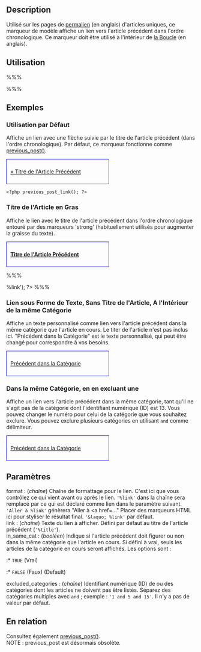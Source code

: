 {{French Header}}
== Description ==

Utilisé sur les pages de [[Glossary#Permalink|permalien]] (en anglais) d'articles uniques, ce marqueur de modèle affiche un lien vers l'article précédent dans l'ordre chronologique. Ce marqueur doit être utilisé à l'intérieur de [[The_Loop|la Boucle]] (en anglais).

== Utilisation ==

%%% <?php previous_post_link('format', 'link', in_same_cat, 'excluded_categories '); ?> %%%

== Exemples  ==

===Utilisation par Défaut===
Affiche un lien avec une flèche suivie par le titre de l'article précédent (dans l'ordre chronologique). Par défaut, ce marqueur fonctionne comme [[fr:Marqueurs_de_Modele/previous_post|previous_post()]].

<div style="border:1px solid blue; width:50%; padding:10px">[[#Examples|&laquo; Titre de l'Article Précédent]]</div>
 
<pre><?php previous_post_link(); ?></pre>

===Titre de l'Article en Gras===
Affiche le lien avec le titre de l'article précédent dans l'ordre chronologique entouré par des marqueurs 'strong' (habituellement utilisés pour augmenter la graisse du texte).

<div style="border:1px solid blue; width:50%; padding:10px">[[#Exemples|<strong>Titre de l'Article Précédent</strong>]]</div>

%%% <?php previous_post_link('<strong>%link</strong>'); ?> %%%

===Lien sous Forme de Texte, Sans Titre de l'Article, A l'Intérieur de la même Catégorie===
Affiche un texte personnalisé comme lien vers l'article précédent dans la même catégorie que l'article en cours. Le titer de l'article n'est pas inclus ici. "Précédent dans la Catégorie" est le texte personnalisé, qui peut être changé pour correspondre à vos besoins.

<div style="border:1px solid blue; width:50%; padding:10px">[[#Exemples|Précédent dans la Catégorie]]</div>

<tt><?php next_post_link('%link', 'Précédent dans la Catégorie', TRUE); ?></tt>

===Dans la même Catégorie, en en excluant une===
Affiche un lien vers l'article précédent dans la même catégorie, tant qu'il ne s'agit pas de la catégorie dont l'identifiant numérique (ID) est 13. Vous pouvez changer le numéro pour celui de la catégorie que vous souhaitez exclure. Vous pouvez exclure plusieurs catégories en utilisant <tt>and</tt> comme délimiteur.

<div style="border:1px solid blue; width:50%; padding:10px">[[#Exemples|Précédent dans la Catégorie]]</div>

<tt><?php next_post_link('%link', 'Précédent dans la Catégorie', TRUE, '13'); ?></tt>

== Paramètres ==

; format : (''chaîne'') Chaîne de formattage pour le lien. C'est ici que vous contrôlez ce qui vient avant ou après le lien. <tt>'%link'</tt> dans la chaîne sera remplacé par ce qui est déclaré comme lien dans le paramètre suivant. <tt>'Aller à %link'</tt> génèrera "Aller à <a href=..." Placer des marqueurs HTML ici pour styliser le résultat final. <tt>'&amp;laquo; %link'</tt> par défaut.
; link : (''chaîne'') Texte du lien à afficher. Défini par défaut au titre de l'article précédent (<tt>'%title'</tt>).
; in_same_cat : (''booléen'') Indique si l'article précédent doit figurer ou non dans la même catégorie que l'article en cours. Si défini à vrai, seuls les articles de la catégorie en cours seront affichés. Les options sont :
:* <tt>TRUE</tt> (Vrai) 
:* <tt>FALSE</tt> (Faux) (Default)
; excluded_categories : (''chaîne'') Identifiant numérique (ID) de ou des catégories dont les articles ne doivent pas être listés. Séparez des catégories multiples avec <tt>and</tt> ; exemple : <tt>'1 and 5 and 15'</tt>. Il n'y a pas de valeur par défaut.

== En relation ==
Consultez également [[fr:Marqueurs_de_Modele/previous_post|previous_post()]].<br />
NOTE : previous_post est désormais obsolète.

{{Article Marqueurs}}